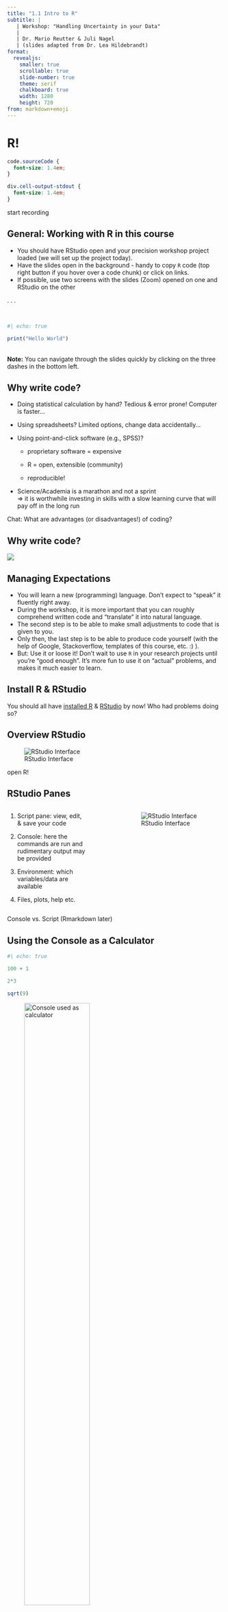 ```yaml
---
title: "1.1 Intro to R"
subtitle: | 
   | Workshop: "Handling Uncertainty in your Data"
   |
   | Dr. Mario Reutter & Juli Nagel
   | (slides adapted from Dr. Lea Hildebrandt)
format: 
  revealjs:
    smaller: true
    scrollable: true
    slide-number: true
    theme: serif
    chalkboard: true
    width: 1280
    height: 720
from: markdown+emoji
---
```


# R!

```css
code.sourceCode {
  font-size: 1.4em;
}

div.cell-output-stdout {
  font-size: 1.4em;
}
```

::: notes
start recording
:::

## General: Working with R in this course

-   You should have RStudio open and your precision workshop project loaded (we will set up the project today).
-   Have the slides open in the background - handy to copy `R` code (top right button if you hover over a code chunk) or click on links.
-   If possible, use two screens with the slides (Zoom) opened on one and RStudio on the other

. . .

\

```r
#| echo: true

print("Hello World")

```

\
**Note:** You can navigate through the slides quickly by clicking on the three dashes in the bottom left.

## Why write code?

::: {.incremental .smaller}
-   Doing statistical calculation by hand? Tedious & error prone! Computer is faster...

-   Using spreadsheets? Limited options, change data accidentally...

-   Using point-and-click software (e.g., SPSS)?

    -   proprietary software = expensive

    -   R = open, extensible (community)

    -   reproducible!

-   Science/Academia is a marathon and not a sprint\
    =\> it is worthwhile investing in skills with a slow learning curve that will pay off in the long run
:::

::: notes
Chat: What are advantages (or disadvantages!) of coding?
:::

## Why write code?

![](images/memes/automate.jpg){fig-align="center"}

## Managing Expectations

-   You will learn a new (programming) language. Don't expect to "speak" it fluently right away.
-   During the workshop, it is more important that you can roughly comprehend written code and "translate" it into natural language.
-   The second step is to be able to make small adjustments to code that is given to you.
-   Only then, the last step is to be able to produce code yourself (with the help of Google, Stackoverflow, templates of this course, etc. :) ).
-   But: Use it or loose it! Don't wait to use `R` in your research projects until you're "good enough". It's more fun to use it on "actual" problems, and makes it much easier to learn.

## Install R & RStudio

You should all have <a href="https://www.r-project.org/">installed R</a> & <a href="https://posit.co/download/rstudio-desktop/">RStudio</a> by now! Who had problems doing so?

## Overview RStudio

![RStudio Interface](images/rstudio.png){fig-alt="Screenshot of the RStudio Interface with different panes visible"}

::: notes
open R!
:::

## RStudio Panes

::: columns
::: {.column .smaller width="40%"}
1.  Script pane: view, edit, & save your code

2.  Console: here the commands are run and rudimentary output may be provided

3.  Environment: which variables/data are available

4.  Files, plots, help etc.
:::

::: {.column width="10%"}
:::

::: {.column width="50%"}
![RStudio Interface](images/rstudio2.png)
:::
:::

::: notes
Console vs. Script (Rmarkdown later)
:::

## Using the Console as a Calculator

```r
#| echo: true

100 + 1

2*3

sqrt(9)
```

![Console used as calculator](images/console.png){fig-alt="Calculated 100+1, 2*3, square root of 9 directly in the console" width=60%}

::: notes
try it out!

We can't really do much with these values, they will just be written in the console.

Also: Notice that you have the option to include spaces are not between commands, i.e., `100 + 1` vs. `100+1`.
:::

## Saving the Results as a Variable/Object

```r
#| echo: true

a <- 100 + 1

multi <- 2*3

SqrtOfNine <- sqrt(9)

word <- "Hello"
```

<br>

::: {.incremental}
-   `<-` is used to assign values to variables (`=` is also possible, but discouraged in `R`)

-   `a`, `multi` etc. are the variable names <span style="font-size: 16px;">(some naming rules, e.g., no whitespace, must not start with an number, many special characters not allowed)</span>

    -   You can find those now in your Environment! (top right panel)
    -   No feedback in the console for saving variables (`2*3` outputs `6`, but `multi <- 2*3` doesn't)

-   variables can contain basically anything (words, numbers, entire tables of data ...)

-   the variables contain the calculated value (i.e. 101) and not the calculation/formula (100+1)
:::

::: notes
Type first command in console, what happens?

Why don't we see anything in the console?\
What happens if we type in `a` in the console?

Is there anything else that you find interesting?

What is sqrt()?
:::

## Working with variables

```r
#| echo: true

a + multi

a

multi
```

<br><br>

::: {.incremental}
-   You can use those variables for further calculations, e.g., `a + multi`
-   Note that neither `a` nor `multi` change their value.
:::

## Working with variables

```r
#| echo: true

a

a <- 42

a
```

<br><br>

-   Variables can be overwritten (`R` won't warn you about this!)

## Functions

This code with `sqrt(9)` looked unfamiliar. `sqrt()` is an R function that calculates the square root of a number. `9` is the *argument* that we hand over to the function.

If you want to know what a function does, which arguments it takes, or which output it generates, you can type into the console: `?functionname`

<br><br>

```r
#| echo: true
#| eval: false
?sqrt
```

This will open the help file in the Help Pane on the lower right of RStudio.

You can also click on a function in the script or console pane and press the *F1* key.

<br><br>

Sometimes, the help page can be a bit overwhelming (lots of technical details etc.). It might help you to scroll down to the examples at the bottom to see the function in action!

::: notes
Do this now! Anything unclear?
:::

## Functions

Functions often take more than one argument (which have names):

```r
#| echo: true
#| eval: false
rnorm(n = 6, mean = 3, sd = 1)
rnorm(6, 3, 1) # this outputs the same as above
```

<br><br>

You can explicitly name your arguments (check the help file for the argument names!) or just state the values (but these have to be in the correct order then! See help file).

. . .

\

<br>

```r
#| echo: true
#| eval: false
rnorm(n = 6, mean = 3, sd = 1)

rnorm(6, 3, 1) # this outputs the same as above
rnorm(sd = 1, n = 6, mean = 3) # still the same result
rnorm(1, 6, 3) # different result - R thinks n = 1 and mean = 6!
```

## Comments

```r
#| echo: true
#| eval: false
rnorm(n = 6, mean = 3, sd = 1)
rnorm(6, 3, 1) # this outputs the same as above

# By the way, # denotes a comment - very important for documentation!
# Anything after # will be ignored by R
# To (un)comment the line you are in/multiple lines you selected: ctrl + shift + C
```

## Packages

There are a number of functions already included with *Base R* (i.e., `R` after a new installation), but you can greatly extend the power of `R` by loading packages (and we will!). Packages can e.g. contain collections of functions someone else wrote, or even data.

You should already have the `tidyverse` installed (if not, quickly run `install.packages("tidyverse")` :-) )

. . .

\

But installing is not enough to be able to actually use the functions from that package directly. Usually, you also want to load the package with the `library()` function. This is the first thing you do at the top of an `R` script:

```r
#| echo: true
#| eval: false
library("tidyverse") # or library(tidyverse)
```

. . .

\

(If you don't load a package, you have to call functions explicitly by `packagename::function`)

::: notes
Open Source! Anyone can write a package!

Base R = mobile phone, comes with some functions, packages = apps

possibly necessary to install Rtools!
:::

# Scripts & Projects

-   If you type your code into the console (bottom left), it is not saved. Therefore, it is better practice to write scripts (top left) and save them as files.
-   Scripts are basically text files that contain your code and can be run as needed.
-   It makes sense to save all your scripts etc. in a folder specifically dedicated to this course.
-   We will now create an `R` *project* together, which will help you to work with files that belong together.

## New Project

![](images/rstudioProject.png){width=200% fig-align="center"}

::: {.incremental}
- Create a new project by clicking on "*File*" on the top left and then "*New Project...*"
- Select "*New Directory*" <span style="font-size: 16px">(if you already have a folder for this course, you can choose "*Existing directory*" and select that folder)</span> and then choose "*New Project*" at the top of the list.
- Choose a project name, e.g., as "*r_workshop*" (this will create a folder in which the project lives)
- Browse where you want to put your project folder (in my case, "*C:/r_stuff/*")
:::

. . .

<span style="font-size: 16px">PS: `R` can deal with folder and file names that contain spaces, but since some programms can't, it's best practice not to use whitespaces for file/folder naming.</span>

## Existing Projects

You will find the current project on the top right corner of RStudio

If you click on the current project, you can open new projects by choosing "*Open Project*" and select the `.Rproj` file of the project.

You can also just double click on `.Rproj` files and RStudio will open with the project loaded.

![Existing projects](images/rstudioProject2.png)

## Why Projects

- Projects are not only convenient for us (e.g., scripts that we had opened before are re-opened when we open the project), they are also great for reproducibility.
- We won't cover the details here - see the "Further Reading" section of the course page!

## Using Scripts

To open a new script, click **File** $\to$ **New File** $\to$ **R Script.** (`Ctrl + Shift + N`)

To run a line of the script, you can either click *Run* at the top right of the pane or `Ctrl + Enter`. It will run the code that is highlighted/selected or automatically select the current line (or the complete multi-line command). \
To run the whole script/chunk, press `Ctrl + Shift + Enter` (with full console output) or `Ctrl + Shift + S` (limited output).

![Using scripts](images/rstudioScript.png)

```{=html}
<!-- ## Scripts 2

**Assignment**: Open a new file. In this file, write down some of the code (one command per line) that we have used so far and save the file.

Now run the code (either by pressing "run" at the top right of the script or `ctrl + enter`). -->
```

# Vectors

::: {.incremental}
-   So far, we've worked with single values; *vectors* contain several elements.
:::

. . .

```r
#| echo: true
c(1, 7, 12, 4, 2)

c(2, 6.1, 9.234, 1.23)

c("hello", "cake", "biscuit")
```

::: {.incremental}
-   Vectors always contain the same data type (It's a bit tricky, but can you see why `c(10, "biscuit", 2.31)` does not work?).
-   Vectors are always wrapped in the `c()` function ("combine").
:::

## Working with vectors

-   Of course, vectors can be stored in variables.

<br>

```r
#| echo: true
my_vector <- c(1, 2, 10)

shopping_list <- c("flour", "eggs", "apples")
```

## Vector operations

-   But the real fun is that `R` is "vectorized", which allows us to do some funny tricks.
-   Note that this is different from usual "vector math".

<br>

```r
#| echo: true
c(1, 2, 5) + 1

c(2, 4, 6) + c(1, 0, 2)

# Can you spot what happens HERE?!
c(2, 4, 6, 5, 0, 0) + c(1, 10)
```

# Working with real data

## Get the data

To read in data files, you need to know which format these files have, e.g. .txt. or .csv files or some other (proprietary) format. There are packages that enable you to read in data of different formats like Excel (.xlsx).

We will use the files from [Fundamentals of Quantitative Analysis](https://psyteachr.github.io/quant-fun-v2/starting-with-data.html): `ahi-cesd.csv` and `participant-info.csv`. Save these directly in your project folder on your computer (do not open them!).

. . .

\

Did you find the files? Here are the direct links:

1.  <https://psyteachr.github.io/quant-fun-v2/ahi-cesd.csv>

2.  <https://psyteachr.github.io/quant-fun-v2/participant-info.csv>

## Read in the data

Create a new script with the following content:

```r
#| echo: true
#| eval: false

library(tidyverse) # we will use a function from the tidyverse to read in the data

dat <- read_csv("ahi-cesd.csv")
pinfo <- read_csv("participant-info.csv")
```

Run the code!

## Looking at the Data

::: incremental
There are several options to get a glimpse at the data:

-   Click on `dat` and `pinfo` in your Environment.

-   Type `View(dat)` into the console or into the script pane and run it.

-   Run `str(dat)` or `str(pinfo)` to get an overview of the data.

-   Run `summary(dat)`.

-   Run `head(dat)`, `print(dat)`, or even just `dat`.

-   What is the difference between these commands?
:::

## Looking at the Data 2

What is the difference to the objects/variables, that you assigned/saved in your Environment earlier and these objects?

![RStudio's Environment panel](images/rstudioEnvironment.png)

. . .

The two objects we just read in are data frames, which are "tables" of data (they can contain entire data sets). The objects we assigned earlier were simpler (single values, or "one-dimensional" vectors).

Data frames usually have several rows and columns. The columns are the *variables* and the rows are the *observations* (more about that later).

# Questions?

This was the first chapter of this workshop! Do you have any questions?

\
Next: 

-   R: Data Wrangling
